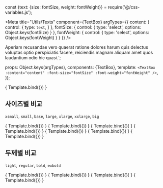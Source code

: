 const {text: {size: fontSize, weight: fontWeight}} = require('@/css-variables.js');

<Meta
  title="Utils/Texts"
  component={TextBox}
  argTypes={{
    content: {
      control: {
        type: `text`,
      }
    },
    fontSize: {
      control: {
        type: 'select',
        options: Object.keys(fontSize)
      }
    },
    fontWeight: {
      control: {
        type: 'select',
        options: Object.keys(fontWeight)
      }
    }
  }}
/>

Aperiam recusandae vero quaerat ratione dolores harum quis delectus
voluptas optio perspiciatis facere, reiciendis magnam aliquam amet quos
laudantium odio hic quasi.`;

  props: Object.keys(argTypes),
  components: {TextBox},
  template: `
    <TextBox :content="content" :font-size="fontSize" :font-weight="fontWeight" />
  `,
});

<Canvas>
  <Story
    name="Texts"
    args = {{
      content: defaultText
    }}
  >
    { Template.bind({}) }
  </Story>
</Canvas>

<ArgsTable story="Texts" />

## 사이즈별 비교

`xsmall`, `small`, `base`, `large`, `xlarge`, `xxlarge`, `big`

<Canvas>
  <Story
    name="Texts - xsmall"
    args = {{
      content: defaultText,
      fontSize: `xsmall`
    }}
  >
    { Template.bind({}) }
  </Story>
  <Story
    name="Texts - small"
    args = {{
      content: defaultText,
      fontSize: `small`
    }}
  >
    { Template.bind({}) }
  </Story>
  <Story
    name="Texts - base"
    args = {{
      content: defaultText,
      fontSize: `base`
    }}
  >
    { Template.bind({}) }
  </Story>
  <Story
    name="Texts - large"
    args = {{
      content: defaultText,
      fontSize: `large`
    }}
  >
    { Template.bind({}) }
  </Story>
  <Story
    name="Texts - xlarge"
    args = {{
      content: defaultText,
      fontSize: `xlarge`
    }}
  >
    { Template.bind({}) }
  </Story>
  <Story
    name="Texts - xxlarge"
    args = {{
      content: defaultText,
      fontSize: `xxlarge`
    }}
  >
    { Template.bind({}) }
  </Story>
  <Story
    name="Texts - big"
    args = {{
      content: defaultText,
      fontSize: `big`
    }}
  >
    { Template.bind({}) }
  </Story>
</Canvas>

## 두께별 비교

`light`, `regular`, `bold`, `exbold`

<Canvas>
  <Story
    name="Texts - light"
    args = {{
      content: defaultText,
      fontSize: `base`,
      fontWeight: `light`
    }}
  >
    { Template.bind({}) }
  </Story>
  <Story
    name="Texts - regular"
    args = {{
      content: defaultText,
      fontSize: `base`,
      fontWeight: `regular`
    }}
  >
    { Template.bind({}) }
  </Story>
  <Story
    name="Texts - bold"
    args = {{
      content: defaultText,
      fontSize: `base`,
      fontWeight: `bold`
    }}
  >
    { Template.bind({}) }
  </Story>
  <Story
    name="Texts - exbold"
    args = {{
      content: defaultText,
      fontSize: `base`,
      fontWeight: `exbold`
    }}
  >
    { Template.bind({}) }
  </Story>
</Canvas>